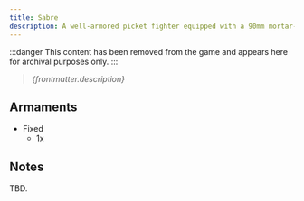 ```yaml
---
title: Sabre
description: A well-armored picket fighter equipped with a 90mm mortar-pounder. Excels at range, but suffers in close dogfights.
---
```


:::danger
This content has been removed from the game and appears here for archival purposes only.
:::

> *{frontmatter.description}*

## Armaments

* Fixed 
    * 1x <ShipWeapon weaponID="WeaponTurretMortar" />


## Notes

TBD.